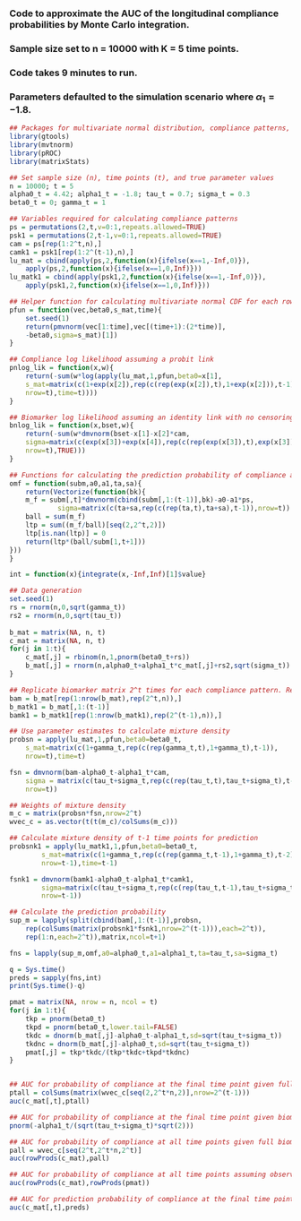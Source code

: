 ### Code to approximate the AUC of the longitudinal compliance probabilities by Monte Carlo integration.
### Sample size set to n = 10000 with K = 5 time points.
### Code takes 9 minutes to run.
### Parameters defaulted to the simulation scenario where $\alpha_1=-1.8$.

```r
## Packages for multivariate normal distribution, compliance patterns, AUC, and matrix operators
library(gtools)
library(mvtnorm)
library(pROC)
library(matrixStats)

## Set sample size (n), time points (t), and true parameter values
n = 10000; t = 5
alpha0_t = 4.42; alpha1_t = -1.8; tau_t = 0.7; sigma_t = 0.3
beta0_t = 0; gamma_t = 1

## Variables required for calculating compliance patterns
ps = permutations(2,t,v=0:1,repeats.allowed=TRUE)
psk1 = permutations(2,t-1,v=0:1,repeats.allowed=TRUE)
cam = ps[rep(1:2^t,n),]
camk1 = psk1[rep(1:2^(t-1),n),]
lu_mat = cbind(apply(ps,2,function(x){ifelse(x==1,-Inf,0)}),
	apply(ps,2,function(x){ifelse(x==1,0,Inf)}))
lu_matk1 = cbind(apply(psk1,2,function(x){ifelse(x==1,-Inf,0)}),
	apply(psk1,2,function(x){ifelse(x==1,0,Inf)}))

## Helper function for calculating multivariate normal CDF for each row of a matrix for probit model
pfun = function(vec,beta0,s_mat,time){
	set.seed(1)
	return(pmvnorm(vec[1:time],vec[(time+1):(2*time)],
	-beta0,sigma=s_mat)[1])
}

## Compliance log likelihood assuming a probit link
pnlog_lik = function(x,w){
	return(-sum(w*log(apply(lu_mat,1,pfun,beta0=x[1],
	s_mat=matrix(c(1+exp(x[2]),rep(c(rep(exp(x[2]),t),1+exp(x[2])),t-1)),
	nrow=t),time=t))))
}

## Biomarker log likelihood assuming an identity link with no censoring
bnlog_lik = function(x,bset,w){
	return(-sum(w*dmvnorm(bset-x[1]-x[2]*cam, 
	sigma=matrix(c(exp(x[3])+exp(x[4]),rep(c(rep(exp(x[3]),t),exp(x[3])+exp(x[4])),t-1)),
	nrow=t),TRUE)))
}

## Functions for calculating the prediction probability of compliance at a future time point
omf = function(subm,a0,a1,ta,sa){
	return(Vectorize(function(bk){
	m_f = subm[,t]*dmvnorm(cbind(subm[,1:(t-1)],bk)-a0-a1*ps,
			sigma=matrix(c(ta+sa,rep(c(rep(ta,t),ta+sa),t-1)),nrow=t))
	ball = sum(m_f)
	ltp = sum((m_f/ball)[seq(2,2^t,2)])
	ltp[is.nan(ltp)] = 0
	return(ltp*(ball/subm[1,t+1]))
}))
}

int = function(x){integrate(x,-Inf,Inf)[1]$value}

## Data generation
set.seed(1)
rs = rnorm(n,0,sqrt(gamma_t))
rs2 = rnorm(n,0,sqrt(tau_t))
		
b_mat = matrix(NA, n, t)
c_mat = matrix(NA, n, t)
for(j in 1:t){
	c_mat[,j] = rbinom(n,1,pnorm(beta0_t+rs))
	b_mat[,j] = rnorm(n,alpha0_t+alpha1_t*c_mat[,j]+rs2,sqrt(sigma_t))
}

## Replicate biomarker matrix 2^t times for each compliance pattern. Repeat 2^(t-1) times for prediction.
bam = b_mat[rep(1:nrow(b_mat),rep(2^t,n)),]
b_matk1 = b_mat[,1:(t-1)]
bamk1 = b_matk1[rep(1:nrow(b_matk1),rep(2^(t-1),n)),]

## Use parameter estimates to calculate mixture density
probsn = apply(lu_mat,1,pfun,beta0=beta0_t,
	s_mat=matrix(c(1+gamma_t,rep(c(rep(gamma_t,t),1+gamma_t),t-1)),
	nrow=t),time=t)

fsn = dmvnorm(bam-alpha0_t-alpha1_t*cam, 
	sigma = matrix(c(tau_t+sigma_t,rep(c(rep(tau_t,t),tau_t+sigma_t),t-1)),
	nrow=t))

## Weights of mixture density
m_c = matrix(probsn*fsn,nrow=2^t)
wvec_c = as.vector(t(t(m_c)/colSums(m_c)))

## Calculate mixture density of t-1 time points for prediction
probsnk1 = apply(lu_matk1,1,pfun,beta0=beta0_t,
		s_mat=matrix(c(1+gamma_t,rep(c(rep(gamma_t,t-1),1+gamma_t),t-2)),
		nrow=t-1),time=t-1)

fsnk1 = dmvnorm(bamk1-alpha0_t-alpha1_t*camk1,
		sigma=matrix(c(tau_t+sigma_t,rep(c(rep(tau_t,t-1),tau_t+sigma_t),t-2)),
		nrow=t-1))

## Calculate the prediction probability
sup_m = lapply(split(cbind(bam[,1:(t-1)],probsn,
	rep(colSums(matrix(probsnk1*fsnk1,nrow=2^(t-1))),each=2^t)),
	rep(1:n,each=2^t)),matrix,ncol=t+1)

fns = lapply(sup_m,omf,a0=alpha0_t,a1=alpha1_t,ta=tau_t,sa=sigma_t)

q = Sys.time()
preds = sapply(fns,int)
print(Sys.time()-q)

pmat = matrix(NA, nrow = n, ncol = t)
for(j in 1:t){
	tkp = pnorm(beta0_t)
	tkpd = pnorm(beta0_t,lower.tail=FALSE)
	tkdc = dnorm(b_mat[,j]-alpha0_t-alpha1_t,sd=sqrt(tau_t+sigma_t))
	tkdnc = dnorm(b_mat[,j]-alpha0_t,sd=sqrt(tau_t+sigma_t))
	pmat[,j] = tkp*tkdc/(tkp*tkdc+tkpd*tkdnc)	
}


## AUC for probability of compliance at the final time point given full biomarker history
ptall = colSums(matrix(wvec_c[seq(2,2^t*n,2)],nrow=2^(t-1)))
auc(c_mat[,t],ptall)

## AUC for probability of compliance at the final time point given biomarker at final time point (Boatman et al.'s method)
pnorm(-alpha1_t/(sqrt(tau_t+sigma_t)*sqrt(2)))

## AUC for probability of compliance at all time points given full biomarker history
pall = wvec_c[seq(2^t,2^t*n,2^t)]
auc(rowProds(c_mat),pall)

## AUC for probability of compliance at all time points assuming observations across time points are independent (The product of Boatman et al.'s method t times)
auc(rowProds(c_mat),rowProds(pmat))

## AUC for prediction probability of compliance at the final time point given biomarker history up to but not including the final time point
auc(c_mat[,t],preds)
```